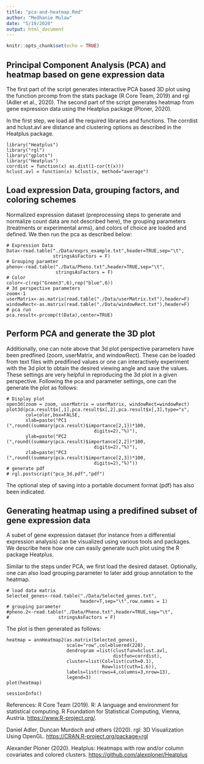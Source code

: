 ```yaml
---
title: "pca-and-heatmap.Rmd"
author: "Medhanie Mulaw"
date: "5/19/2020"
output: html_document
---
```


```r
knitr::opts_chunk$set(echo = TRUE)
```

## Principal Component Analysis (PCA) and heatmap based on gene expression data

The first part of the script generates interactive PCA based 3D plot using the function prcomp from the stats package (R Core Team, 2019) and rgl (Adler et al., 2020). The second part of the script generates heatmap from gene expression data using the Heatplus package (Ploner, 2020).

In the first step, we load all the required libraries and functions. The corrdist and hclust.avl are distance and clustering options as described in the Heatplus package. 

```load
library("Heatplus")
library("rgl")
library("gplots")
library("Heatplus")
corrdist = function(x) as.dist(1-cor(t(x)))
hclust.avl = function(x) hclust(x, method="average")
```

## Load expression Data, grouping factors, and coloring schemes

Normalized expression dataset (preprocessing steps to generate and normalize count data are not described here), the grouping parameters (treatments or experimental arms), and colors of choice are loaded and defined. We then run the pca as described below:

```PCA
# Expression Data
Data<-read.table("./Data/exprs_example.txt",header=TRUE,sep="\t",
                 stringsAsFactors = F)
# Grouping paramter
pheno<-read.table("./Data/Pheno.txt",header=TRUE,sep="\t",
                  stringsAsFactors = F)
# Color
color<-c(rep("Green3",6),rep("blue",6))
# 3d perspective parameters
zoom<-1
userMatrix<-as.matrix(read.table("./Data/userMatrix.txt"),header=F)
windowRect<-as.matrix(read.table("./Data/windowRect.txt"),header=F)
# pca run
pca.result<-prcomp(t(Data),center=TRUE)
```

## Perform PCA and generate the 3D plot

Additionally, one can note above that 3d plot perspective parameters have been predfined (zoom, userMatrix, and windowRect). These can be loaded from text files with predifined values or one can interactively experiment with the 3d plot to obtain the desired viewing angle and save the values. These settings are very helpful in reproducing the 3d plot in a given perspective. Following the pca and parameter settings, one can the generate the plot as follows:

```PCA

# Display plot
open3d(zoom = zoom, userMatrix = userMatrix, windowRect=windowRect)
plot3d(pca.result$x[,1],pca.result$x[,2],pca.result$x[,3],type="s",
       col=color,box=FALSE,
       xlab=paste("PC1 (",round((summary(pca.result)$importance[2,1])*100,
                                digits=2),"%)"),
       ylab=paste("PC2 (",round((summary(pca.result)$importance[2,2])*100,
                                digits=2),"%)"),
       zlab=paste("PC3 (",round((summary(pca.result)$importance[2,3])*100,
                                digits=2),"%)"))
# generate pdf
# rgl.postscript("pca_3d.pdf","pdf")
```

The optional step of saving into a portable document format (pdf) has also been indicated.

## Generating heatmap using a predifined subset of gene expression data

A subet of gene expression dataset (for instance from a differential expression analysis) can be visualized using various tools and packages. We describe here how one can easily generate such plot using the R package Heatplus. 

Similar to the steps under PCA, we first load the desired dataset. Optionally, one can also load grouping parameter to later add group annotation to the heatmap.

```Heatmap
# load data matrix
Selected_genes<-read.table("./Data/Selected_genes.txt",
                           header=T,sep="\t",row.names = 1)
# grouping parameter
#pheno.2<-read.table("./Data/Pheno.txt",header=TRUE,sep="\t",
#                  stringsAsFactors = F)
```

The plot is then generated as follows:

```Heatmap
heatmap = annHeatmap2(as.matrix(Selected_genes), 
                      scale="row",col=bluered(228),
                      dendrogram =list(clustfun=hclust.avl,
                                       distfun=corrdist),
                      cluster=list(Col=list(cuth=0.1),
                                   Row=list(cuth=1.6)),
                      labels=list(rows=4,columns=3,nrow=13),
                      legend=3)
plot(heatmap)
```

```SessionInfo
sessionInfo()
```

References:
  R Core Team (2019). R: A language and environment for statistical computing.
  R Foundation for Statistical Computing, Vienna, Austria.
  <https://www.R-project.org/>.
  
  Daniel Adler, Duncan Murdoch and others (2020). rgl: 3D Visualization Using
  OpenGL. <https://CRAN.R-project.org/package=rgl>
  
  Alexander Ploner (2020). Heatplus: Heatmaps with row and/or column
  covariates and colored clusters. <https://github.com/alexploner/Heatplus>
